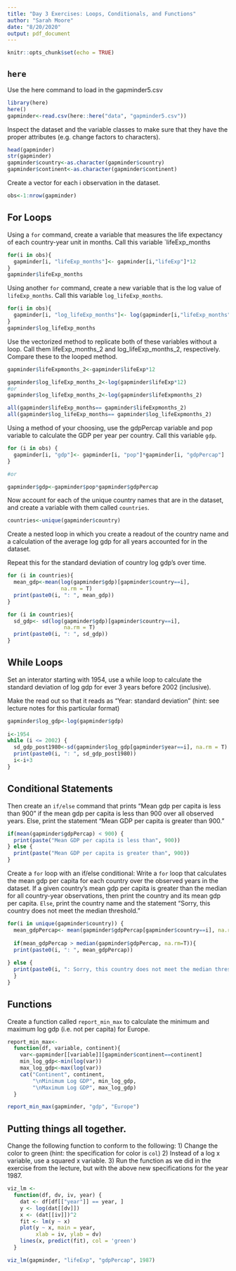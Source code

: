 ```yaml
---
title: "Day 3 Exercises: Loops, Conditionals, and Functions"
author: "Sarah Moore"
date: "8/20/2020"
output: pdf_document
---
```


```r
knitr::opts_chunk$set(echo = TRUE)
```

## `here` 

Use the here command to load in the gapminder5.csv
```r
library(here)
here()
gapminder<-read.csv(here::here("data", "gapminder5.csv"))
``` 

Inspect the dataset and the variable classes to make sure that they have the proper attributes (e.g. change factors to characters). 

```r
head(gapminder)
str(gapminder)
gapminder$country<-as.character(gapminder$country)
gapminder$continent<-as.character(gapminder$continent)
```
Create a vector for each i observation in the dataset. 
```r
obs<-1:nrow(gapminder)
```

## For Loops

Using a `for` command, create a variable that measures the life expectancy of each country-year unit in months. 
Call this variable `lifeExp_months
```r
for(i in obs){
  gapminder[i, "lifeExp_months"]<- gapminder[i,"lifeExp"]*12
}
gapminder$lifeExp_months
```

Using another `for` command, create a new variable that is the log value of `lifeExp_months`. 
Call this variable `log_lifeExp_months`.
```r
for(i in obs){
  gapminder[i, "log_lifeExp_months"]<- log(gapminder[i,"lifeExp_months"])
}
gapminder$log_lifeExp_months
```
Use the vectorized method to replicate both of these variables without a loop. 
Call them lifeExp_months_2 and log_lifeExp_months_2, respectively. Compare these to the looped method. 
```r
gapminder$lifeExpmonths_2<-gapminder$lifeExp*12

gapminder$log_lifeExp_months_2<-log(gapminder$lifeExp*12)
#or 
gapminder$log_lifeExp_months_2<-log(gapminder$lifeExpmonths_2)

all(gapminder$lifeExp_months== gapminder$lifeExpmonths_2)
all(gapminder$log_lifeExp_months== gapminder$log_lifeExpmonths_2)
```
Using a method of your choosing, use the gdpPercap variable and pop variable to calculate the GDP per year per country. Call this variable `gdp`. 
```r
for (i in obs) {
  gapminder[i, "gdp"]<- gapminder[i, "pop"]*gapminder[i, "gdpPercap"]
}

#or 

gapminder$gdp<-gapminder$pop*gapminder$gdpPercap
```

Now account for each of the unique country names that are in the dataset, and create a variable with them called `countries`.

```r
countries<-unique(gapminder$country)
``` 

Create a nested loop in which you create a readout of the country name and a calculation of the average log gdp for all years accounted for in the dataset. 

Repeat this for the standard deviation of country log gdp's over time. 
```r
for (i in countries){
  mean_gdp<-mean(log(gapminder$gdp)[gapminder$country==i], 
                 na.rm = T)
  print(paste0(i, ": ", mean_gdp))
}

for (i in countries){
  sd_gdp<- sd(log(gapminder$gdp)[gapminder$country==i], 
                  na.rm = T)
  print(paste0(i, ": ", sd_gdp))
}
```


## While Loops 

Set an interator starting with 1954, use a while loop to calculate the standard deviation of log gdp for ever 3 years before 2002 (inclusive). 

Make the read out so that it reads as "Year: standard deviation" (hint: see lecture notes for this particular format)
```r
gapminder$log_gdp<-log(gapminder$gdp)
  
i<-1954
while (i <= 2002) {
  sd_gdp_post1980<-sd(gapminder$log_gdp[gapminder$year==i], na.rm = T)
  print(paste0(i, ": ", sd_gdp_post1980))
  i<-i+3
}
```

## Conditional Statements 

Then create an `if/else` command that prints "Mean gdp per capita is less than 900" if the mean gdp per capita is less than 900 over all observed years. 
Else, print the statement "Mean GDP per capita is greater than 900." 

```r
if(mean(gapminder$gdpPercap) < 900) {
  print(paste("Mean GDP per capita is less than", 900))
} else {
  print(paste("Mean GDP per capita is greater than", 900))
}
```

Create a `for` loop with an if/else conditional: 
Write a `for` loop that calculates the mean gdp per capita for each country over the observed years in the dataset. 
If a given country's mean gdp per capita is greater than the median for all country-year observations, then print the country and its mean gdp per capita. 
`Else`, print the country name and the statement "Sorry, this country does not meet the median threshold." 

```r
for(i in unique(gapminder$country)) {
  mean_gdpPercap<- mean(gapminder$gdpPercap[gapminder$country==i], na.rm=T)
  
  if(mean_gdpPercap > median(gapminder$gdpPercap, na.rm=T)){
  print(paste0(i, ": ", mean_gdpPercap))
  
} else { 
  print(paste0(i, ": Sorry, this country does not meet the median threshold."))
  }
}
```

## Functions 

Create a function called `report_min_max` to calculate the minimum and maximum log gdp (i.e. not per capita) for Europe. 

```r
report_min_max<-
  function(df, variable, continent){
    var<-gapminder[[variable]][gapminder$continent==continent]
    min_log_gdp<-min(log(var))
    max_log_gdp<-max(log(var))
    cat("Continent", continent, 
        "\nMinimum Log GDP", min_log_gdp, 
        "\nMaximum Log GDP", max_log_gdp)
  }

report_min_max(gapminder, "gdp", "Europe")
```

## Putting things all together. 

Change the following function to conform to the following:
1) Change the color to green (hint: the specification for color is `col`)
2) Instead of a log x variable, use a squared x variable. 
3) Run the function as we did in the exercise from the lecture, but with the above new specifications for the year 1987. 
```r
viz_lm <-
  function(df, dv, iv, year) {
    dat <- df[df[["year"]] == year, ]
    y <- log(dat[[dv]])
    x <- (dat[[iv]])^2
    fit <- lm(y ~ x)
    plot(y ~ x, main = year,
         xlab = iv, ylab = dv)
    lines(x, predict(fit), col = 'green')
  }

viz_lm(gapminder, "lifeExp", "gdpPercap", 1987)
```

